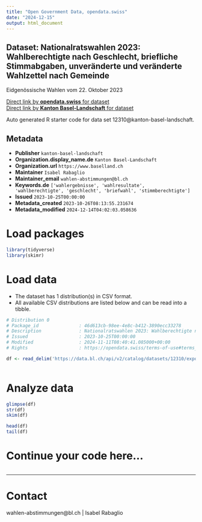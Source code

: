 ```yaml
---
title: "Open Government Data, opendata.swiss"
date: "2024-12-15"
output: html_document
---
```


## Dataset: Nationalratswahlen 2023: Wahlberechtigte nach Geschlecht, briefliche Stimmabgaben, unveränderte und veränderte Wahlzettel nach Gemeinde

Eidgenössische Wahlen vom 22. Oktober 2023

[Direct link by **opendata.swiss** for dataset](https://opendata.swiss/de/dataset/nationalratswahlen-2023-wahlberechtigte-nach-geschlecht-briefliche-stimmabgaben-unveranderte-un)<br>
[Direct link by **Kanton Basel-Landschaft** for dataset](https://data.bl.ch/explore/dataset/12310/)

Auto generated R starter code for data set 12310@kanton-basel-landschaft.

## Metadata

- **Publisher** `kanton-basel-landschaft`
- **Organization.display_name.de** `Kanton Basel-Landschaft`
- **Organization.url** `https://www.baselland.ch`
- **Maintainer** `Isabel Rabaglio`
- **Maintainer_email** `wahlen-abstimmungen@bl.ch`
- **Keywords.de** `['wahlergebnisse', 'wahlresultate', 'wahlberechtigte', 'geschlecht', 'briefwahl', 'stimmberechtigte']`
- **Issued** `2023-10-25T00:00:00`
- **Metadata_created** `2023-10-26T08:13:55.231674`
- **Metadata_modified** `2024-12-14T04:02:03.058636`


# Load packages

```r

library(tidyverse)
library(skimr)

```

# Load data

-   The dataset has 1 distribution(s) in CSV format.
-   All available CSV distributions are listed below and can be read into a tibble.

```r

# Distribution 0
# Package_id               : 46d613cb-98ee-4e8c-b412-3890ecc33278
# Description              : Nationalratswahlen 2023: Wahlberechtigte nach Geschlecht, briefliche Stimmabgaben, unveränderte und veränderte Wahlzettel nach Gemeinde (csv)
# Issued                   : 2023-10-25T00:00:00
# Modified                 : 2024-11-11T08:40:41.085000+00:00
# Rights                   : https://opendata.swiss/terms-of-use#terms_by

df <- read_delim('https://data.bl.ch/api/v2/catalog/datasets/12310/exports/csv?use_labels=true')



```

# Analyze data

```r

glimpse(df)
str(df)
skim(df)

head(df)
tail(df)

```

# Continue your code here...

```r

```

------------------------------------------------------------------------

# Contact

wahlen-abstimmungen@bl.ch | Isabel Rabaglio
